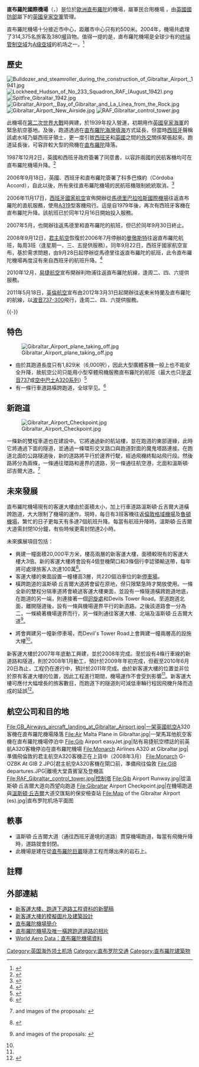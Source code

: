 {{update|time=2017-11-23T01:09:28+00:00}}
{{Infobox Airport 
| airport_name = 直布羅陀國際機場
| nativename = {{lang|nl|Gibraltar International Airport}} 
| photo = Gibraltar Airport New Terminal.jpg 
| photo-width = 250
| type = 軍民合用 
| run by = 直布羅陀政府 
| city = [[直布羅陀|直布羅陀]]
| city-served  = {{GIB}}
| distance_to_city = 0.5公里
| elevation = 15呎（5米） 
| coordinates= {{coord|36|09|04|N|005|20|59|W|type:airport}}
| owner    = [[英國國防部|英國國防部]] 
| operator  = [[直布羅陀政府|直布羅陀政府]] 
| longitude = 
| latitude = 
| IATA = GIB 
| ICAO = LXGB 
| runway1_heading = 09/27 
| runway1_feet = 6,000 
| runway1_meter = 1,829 
| runway1_surface = 瀝青
}}

'''直布羅陀國際機場'''（{{lang-en|Gibraltar International Airport}}，{{airport codes|GIB|LXGB}}）是位於[[欧洲|歐洲]][[直布罗陀|直布羅陀]]的機場，屬軍民合用機場 ，由[[英國國防部|英國國防部]]屬下的[[英國皇家空軍|英國皇家空軍]]管理。

直布羅陀機場十分接近市中心，距離市中心只有約500米。2004年，機場共處理了314,375名旅客及380[[噸|噸]]貨物。值得一提的是，直布羅陀機場是全球少有的[[终端管制空域|终端管制空域]]为[[航空交通管制#空域分級|A级空域]]的机场之一。<ref>{{cite web
 |url=https://www.airports-worldwide.com/gibraltar/gibraltar_gibraltar.php
 |title=Gibraltar Airport
 |website=www.airports-worldwide.com
 |access-date=2020-08-04
 |archive-date=2021-01-26
 |archive-url=https://web.archive.org/web/20210126202106/https://www.airports-worldwide.com/gibraltar/gibraltar_gibraltar.php
 |dead-url=no
 }}</ref>

==歷史==
[[File:Bulldozer_and_steamroller_during_the_construction_of_Gibraltar_Airport,_1941.jpg|thumb]]
[[File:Lockheed_Hudson_of_No_233_Squadron_RAF_(August_1942).png|thumb]]
[[File:Spitfire_Gibraltar_1942.jpg|thumb]]
[[File:Gibraltar_Airport,_Bay_of_Gibraltar_and_La_Línea_from_the_Rock.jpg|thumb]]
[[File:Gibraltar_Airport_New_Airside.jpg|thumb]]
[[File:RAF_Gibraltar_control_tower.jpg|thumb]]

此機場在[[第二次世界大战|第二次世界大戰]]時興建，於1939年投入營運，初期用作[[英國皇家海軍|英國皇家海軍]]的緊急航空基地。及後，跑道透過在[[直布羅陀海灣|直布羅陀海灣]][[填海|填海]]方式延長，但當時[[西班牙|西班牙]]聲稱該處水域乃屬西班牙領土，更一度引致[[西班牙|西班牙]]和[[英國|英國]]之間的[[外交|外交]]關係緊張起來。跑道延長後，可容許較大型的飛機在[[直布羅陀|直布羅陀]]降落。

1987年12月2日，英國和西班牙政府簽署了同意書，以容許兩國的民航客機均可在直布羅陀機場升降。<ref>{{cite web
 |title       = Joint Civil Use of the Airport
 |url         = http://www.gibraltarnewsonline.com/reference_documents/airport_agreement.html
 |accessdate  = 2004-08-15
 |deadurl     = yes
 |archiveurl  = https://web.archive.org/web/20051212103705/http://www.gibraltarnewsonline.com/reference_documents/airport_agreement.html
 |archivedate = 2005-12-12
}}</ref>

2006年9月18日，英國、西班牙和直布羅陀簽署了科多巴條約（Córdoba Accord），自此以後，所有來往直布羅陀機場的民航班機限制統統取消。<ref>{{cite web
 |title=Córdoba Tripartite Agreement 
 |url=http://www.gibraltarnewsonline.com/cordoba-tripartite-dialogue-forum-ministerial-meeting-joint-statement/ 
 |accessdate=2006-11-22 
 |deadurl=yes 
 |archiveurl=https://web.archive.org/web/20061020031735/http://www.gibraltarnewsonline.com/cordoba-tripartite-dialogue-forum-ministerial-meeting-joint-statement 
 |archivedate=2006-10-20 
}}</ref>

2006年11月17日，[[西班牙國家航空|西班牙國家航空]]宣佈開辦從[[马德里巴拉哈斯机场|馬德里巴拉哈斯國際機場]]往返直布羅陀的直航服務，使用[[空中客车A320|A319]]型客機飛行。這是自1979年{{tsl|en|Disputed status of Gibraltar||直布羅陀土地爭論}}後，再次有西班牙客機在直布羅陀升降。該航班已於同年12月16日開始投入服務。

2007年5月，{{tsl|en|GB Airways|GB航空}}也開辦往返馬德里和直布羅陀的航班，但已於同年9月30日終止。

2008年9月12日，[[君主航空|君主航空]]恢復於2006年7月停辦的[[曼徹斯特|曼徹斯特]]往返直布羅陀航班，每周3班（逢星期一、三、五提供服務）。同年9月22日，西班牙國家航空宣布，基於需求問題，由9月28日起停辦從馬德里往返直布羅陀的航班，此令直布羅陀機場再度沒有來自西班牙的航班升降。<ref>{{cite web
 |url=http://news.sky.com/skynews/Home/Business/Spanish-Airline-Iberia-Suspends-flights-between-Madrid-and-Gibraltar-For-Economic-Reasons/Article/200809415104894?lpos=Business_First_Home_Article_Teaser_Region_1&lid=ARTICLE_15104894_Spanish_Airline_Iberia_Suspends_flights_between_Madrid_and_Gibraltar_For_Economic_Reasons 
 |title=Spanish Airline Suspends Flights 
 |accessdate=2008-09-22 
 |date=22 September 2008 
 |publisher=[[Sky_News|Sky News]] 
 |deadurl=yes 
 |archiveurl=https://web.archive.org/web/20090315041735/http://news.sky.com/skynews/Home/Business/Spanish-Airline-Iberia-Suspends-flights-between-Madrid-and-Gibraltar-For-Economic-Reasons/Article/200809415104894?lpos=Business_First_Home_Article_Teaser_Region_1&lid=ARTICLE_15104894_Spanish_Airline_Iberia_Suspends_flights_between_Madrid_and_Gibraltar_For_Economic_Reasons 
 |archivedate=2009-03-15}}</ref>

2010年12月，[[易捷航空|易捷航空]]宣布開辦利物浦往返直布羅陀航線，逢周二、四、六提供服務。

2011年5月18日，[[英倫航空|英倫航空]]宣布由2012年3月31日起開辦往返東米特蘭及直布羅陀的航線，以[[波音737|波音737-300]]飛行，逢周二、四、六提供服務。

{{-}}
{{wide image|Gibraltar_Airport_panorama.jpg|2000px|直布羅陀機場全景圖}}

==特色==
[[File:Gibraltar_Airport_plane_taking_off.jpg|thumb]]
*由於其跑道長度只有1,829米（6,000呎），因此大型廣體客機一般上也不能安全升降，故航空公司只能用小型窄體飛機服務直布羅陀的航班（最大也只是[[波音737|波音737]]或[[空中客车A320|空中巴士A320系列]]）<ref>{{Cite web |url=http://travel.sina.com.cn/ent/2009-01-06/102151869.shtml |title=全球10大最惊险的飞机跑道——直布罗陀机场(图)_新浪旅游_新浪网 |accessdate=2018-10-26 |work=travel.sina.com.cn |archive-date=2019-06-02 |archive-url=https://web.archive.org/web/20190602085703/http://travel.sina.com.cn/ent/2009-01-06/102151869.shtml |dead-url=no }}</ref>
*有一條行車道路橫跨跑道，全球罕见。<ref>{{Cite web |url=http://travel.sina.com.cn/china/2013-07-08/1335198374_4.shtml |title=盘点世界最危险机场：直布罗陀机场等 |accessdate=2018-10-26 |archive-date=2019-06-08 |archive-url=https://web.archive.org/web/20190608143553/http://travel.sina.com.cn/china/2013-07-08/1335198374_4.shtml |dead-url=no }}</ref>

== 新跑道 ==
[[File:Gibraltar_Airport_Checkpoint.jpg|thumb]]

一條新的雙程車道也在建設中。它將通過新的航站樓，並在跑道的東部邊緣，此時它將通過下面的隧道，並通過一條環形交叉路口與跑道對面的魔鬼塔路連接。在跑道北面的公路隧道後，新的道路將平行於邊界行駛，經過飛機終點站飛行段。然後路將分為兩條，一條通往環路和邊界的道路，另一條通往航空港，北面和溫斯頓·邱吉爾大道。<ref name="Gibraltar Airport">{{cite web| title = New Air Terminal, tunnel under the runway and new road leading to all parts of Gibraltar north of the runway - New Road/Tunnel| url = http://www.gibraltarairterminal.com/at-the-airport/airport-news/41-airport/122-new-air-terminal-at-gibraltar-airport.html| accessdate = 17 January 2016| author = Government of Gibraltar| deadurl = yes| archiveurl = https://web.archive.org/web/20071124115730/http://www.aaib.dft.gov.uk/publications/bulletins/january_2003/boeing_507740.cfm| archivedate = 2007年11月24日}} and images of the proposals: {{cite web| title = New Air Terminal, tunnel under the runway and new road leading to all parts of Gibraltar north of the runway - The New Air Terminal| url = http://www.gibraltarairterminal.com/at-the-airport/airport-news/41-airport/122-new-air-terminal-at-gibraltar-airport.html| accessdate = 17 January 2016| deadurl = yes| archiveurl = https://web.archive.org/web/20071124115730/http://www.aaib.dft.gov.uk/publications/bulletins/january_2003/boeing_507740.cfm| archivedate = 2007年11月24日}}</ref>

==未來發展==
直布羅陀機場現有的客運大樓由於面積太小，加上行車道路溫斯頓·丘吉爾大道橫跨跑道，大大限制了機場的運作。現時，每日有3班客機往返[[伦敦|倫敦]][[格域機場|格域機場]]及[[魯頓機場|魯頓機場]]，繁忙的日子更每天有多達7個航班升降。每當有航班升降時，溫斯頓·丘吉爾大道需封閉10分鐘，有些時候更需封閉達2小時。

未來擴展項目包括：
*興建一幢面積20,000平方米，樓高兩層的新客運大樓，面積較現有的客運大樓大3倍。新的客運大樓將會設有4個登機閘口和3條個行李認領輸送帶，每年將可處理旅客人次達100萬<ref>{{cite web|title=New Gibraltar Airport Terminal Plans revealed|url=http://www.gibfocus.gi/details_headlines.php?id=1304|accessdate=2007-10-28|deadurl=yes|archiveurl=https://web.archive.org/web/20090314233441/http://www.gibfocus.gi/details_headlines.php?id=1304|archivedate=2009-03-14}}</ref>。
*客運大樓的東面設置一幢樓高3層，共220個泊車位的新[[停車場|停車場]]。
* 橫跨跑道的溫斯頓·丘吉爾大道將會留在原地，但只限緊急時才開放使用。一條全新的雙程分隔車道將會繞過客運大樓東面，並設有一條隧道橫跨跑道地底，在跑道的另一端，則連接著一個[[迴旋處|迴旋處]]和Devils Tower Road。至道跑道北面，離開隧道後，設有一條與機場邊界平行的新道路。之後該道路會一分為二，一條繞著機場邊界而行，另一條則通往客運大樓、北端及溫斯頓·丘吉爾大道<ref name="pressnote">{{cite web |title=Press Release: New Air Terminal, tunnel under the runway and new road leading to all parts of Gibraltar north of the runway |url=http://www.gibraltar.gov.gi/latest_news/press_releases/2007/111-2007.pdf |accessdate=2008-10-17 |author=Government of Gibraltar |deadurl=yes |archiveurl=https://www.webcitation.org/5nmRMS1cC?url=http://www.gibraltar.gov.gi/latest_news/press_releases/2007/111-2007.pdf |archivedate=2010-02-24 }} and images of the proposals: {{cite web |title=Press Release: New Terminal Building |url=http://www.gibraltar.gov.gi/latest_news/press_releases/2007/111-2007-images.pdf |accessdate=2008-10-17 |deadurl=yes |archiveurl=https://web.archive.org/web/20081029161356/http://www.gibraltar.gov.gi/latest_news/press_releases/2007/111-2007-images.pdf |archivedate=2008-10-29 }}</ref>。
*{{tsl|en|Eastern Beach, Gibraltar||東海灘}}將會興建另一幢新停車場，而Devil's Tower Road上會興建一幢兩層高的設施大樓<ref name="pressnote"/>。

新客運大樓於2007年年底動工興建，並於2008年完成。至於設有4條行車線的新道路和隧道，則於2008年1月動工，預計於2009年年初完成，但截至2010年6月20日為止，工程仍在進行中，預計於2011年完成。由於新客運大樓的位置並非位於原有客運大樓的位置，因此工程進行期間，機場運作不會受到影響<ref name="pressnote"/>。新客運大樓可應付大幅增長的旅客數目，而跑道下的隧道則可減低車輛行程因飛機升降而造成的延誤<ref>{{cite web
 |title='Terminal is Just the Beginning' - The Gibraltar Magazine 
 |url=http://www.thegibraltarmagazine.com/terminal.htm 
 |accessdate=2007-10-28 
 |deadurl=yes 
 |archiveurl=https://web.archive.org/web/20080501215204/http://www.thegibraltarmagazine.com/terminal.htm 
 |archivedate=2008-05-01 
}}</ref>。

==航空公司和目的地==
{{Airport-dest-list
<!-- ACCORDING TO WP:AIRPORTS, DO NOT ADD NEW FLIGHTS WITHOUT CITING A RELIABLE SOURCE -->
| [[英國航空|英國航空]] | [[倫敦希斯路機場|倫敦-希斯路]]
<!-- -->
| [[易捷航空|易捷航空]] | [[布里斯托機場|布里斯托]]、[[格域機場|倫敦-格域]]、[[曼徹斯特機場|曼徹斯特]]
<!-- -->
| [[摩洛哥皇家快運航空|摩洛哥皇家快運航空]] | [[穆罕默德五世國際機場|卡薩布蘭卡]]、{{tsl|en|Tangier Ibn Battouta Airport||坦吉爾}}
<!-- -->
}}

<gallery>
File:GB_Airways_aircraft_landing_at_Gibraltar_Airport.jpg|一架[[英國航空|英國航空]]A320客機在直布羅陀機場降落
File:Air Malta Plane in Gibraltar.jpg|一架馬耳他航空客機在直布羅陀機場停泊中
File:Gib Airport easyJet.jpg|貼有易捷航空標誌的前英航A320客機停泊在直布羅陀機場
File:Monarch Airlines A320 at Gibraltar.jpg|準備飛倫敦的君主航空A320客機正在上貨中（2008年3月）
File:Monarch G-OZBK At GIB 2.JPG|君主航空A320客機在閘口前，準備飛往倫敦
File:GIB departures.JPG|離境大堂貴賓室及登機區
File:RAF_Gibraltar_control_tower.jpg|控制塔
File:Gib Airport Runway.jpg|從溫斯頓·丘吉爾大道向西望向跑道
File:Gibraltar Airport Checkpoint.jpg|在機場跑道與[[溫斯頓·丘吉爾|溫斯頓·丘吉爾]]大道交匯點的保安檢查站
File:Map of the Gibraltar Airport (es).jpg|直布罗陀机场平面图
</gallery>

==軼事==
*溫斯頓·丘吉爾大道（通往西班牙邊境的道路）貫穿機場跑道，每當有飛機升降時，道路就會封閉。
*此機場是建在從[[直布羅陀巨巖|直布羅陀巨巖]]隧道工程而爆出來的岩石上。

==註釋==
{{reflist}}

==外部連結==
{{Commonscat|Gibraltar Airport|直布羅陀機場}}
* [https://www.webcitation.org/5nmRMS1cC?url=http://www.gibraltar.gov.gi/latest_news/press_releases/2007/111-2007.pdf 新客運大樓、跑道下道路工程資料的新聞稿]
* [https://web.archive.org/web/20081029161356/http://www.gibraltar.gov.gi/latest_news/press_releases/2007/111-2007-images.pdf 新客運大樓的模擬圖片及建築設計]
* [http://www.azworldairports.com/cfm/frame.cfm?src=http://azworldairports.com/airports/p1620gib.htm 直布羅陀機場簡介] {{Wayback|url=http://www.azworldairports.com/cfm/frame.cfm?src=http%3A%2F%2Fazworldairports.com%2Fairports%2Fp1620gib.htm |date=20160304185956 }}
* [http://www.airliners.net/photos/photos/2/7/2/0813272.jpg 直布羅陀機場及唯一橫跨跑道道路的相片] {{Wayback|url=http://www.airliners.net/photos/photos/2/7/2/0813272.jpg |date=20070930154356 }}
* [https://web.archive.org/web/20090518065845/http://worldaerodata.com/wad.cgi?id=GI75656&sch=LXGB World Aero Data：直布羅陀機場資料]

{{Portal bar|英國|交通|航空}}
[[Category:英国海外领土机场|Category:英国海外领土机场]]
[[Category:直布罗陀交通|Category:直布罗陀交通]]
[[Category:直布羅陀建築物|Category:直布羅陀建築物]]